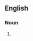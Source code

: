 ==English==

===Noun===
{{en-noun|sg=[[fender]] [[bender]]}}

# {{alternative spelling of|[[fender-bender]]}}